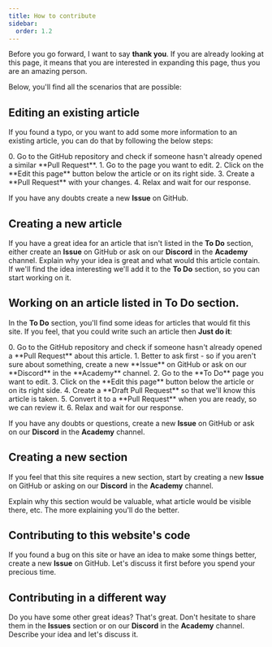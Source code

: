```yaml
---
title: How to contribute 
sidebar:
  order: 1.2
---
```



Before you go forward, I want to say **thank you**. If you are already looking at this page, it means that you are interested in expanding this page, thus you are an amazing person.

Below, you'll find all the scenarios that are possible:

## Editing an existing article
If you found a typo, or you want to add some more information to an existing article, you can do that by following the below steps:

<Steps>
0. Go to the GitHub repository and check if someone hasn't already opened a similar **Pull Request**.
1. Go to the page you want to edit.
2. Click on the **Edit this page** button below the article or on its right side.
3. Create a **Pull Request** with your changes.
4. Relax and wait for our response.
</Steps>

If you have any doubts create a new **Issue** on GitHub.

## Creating a new article
If you have a great idea for an article that isn't listed in the **To Do** section, either create an **Issue** on GitHub or ask on our **Discord** in the **Academy** channel. Explain why your idea is great and what would this article contain. If we'll find the idea interesting we'll add it to the **To Do** section, so you can start working on it. 

## Working on an article listed in **To Do** section.
In the **To Do** section, you'll find some ideas for articles that would fit this site. If you feel, that you could write such an article then **Just do it**:

<Steps>
0. Go to the GitHub repository and check if someone hasn't already opened a **Pull Request** about this article.
1. Better to ask first - so if you aren't sure about something, create a new **Issue** on GitHub or ask on our **Discord** in the **Academy** channel.
2. Go to the **To Do** page you want to edit.
3. Click on the **Edit this page** button below the article or on its right side.
4. Create a **Draft Pull Request** so that we'll know this article is taken.
5. Convert it to a **Pull Request** when you are ready, so we can review it.
6. Relax and wait for our response.
</Steps>

If you have any doubts or questions, create a new **Issue** on GitHub or ask on our **Discord** in the **Academy** channel.

## Creating a new section
If you feel that this site requires a new section, start by creating a new **Issue** on GitHub or asking on our **Discord** in the **Academy** channel.

Explain why this section would be valuable, what article would be visible there, etc. The more explaining you'll do the better.

## Contributing to this website's code
If you found a bug on this site or have an idea to make some things better, create a new **Issue** on GitHub. Let's discuss it first before you spend your precious time.

## Contributing in a different way
Do you have some other great ideas? That's great. Don't hesitate to share them in the **Issues** section or on our **Discord** in the **Academy** channel. Describe your idea and let's discuss it.